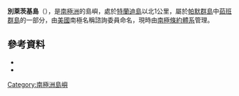 {{Coord|64|46|S|64|29|W|source:GNIS|display=title}}

'''別萊茨基島'''（{{lang-en|Bielecki Island}}），是[[南極洲|南極洲]]的島嶼，處於[[特蘭迪島|特蘭迪島]]以北1公里，屬於[[帕默群島|帕默群島]]中[[茹班群島|茹班群島]]的一部分，由[[美國|美國]]南極名稱諮詢委員命名，現時由[[南極條約體系|南極條約體系]]管理。

==參考資料==
*{{cite gnis | type = antarid | id = 1346| name = Bielecki Island | accessdate = 2011-06-13}}
*{{usgs-gazetteer|id=1346}}

{{Antarctica-geo-stub}}
[[Category:南極洲島嶼|Category:南極洲島嶼]]